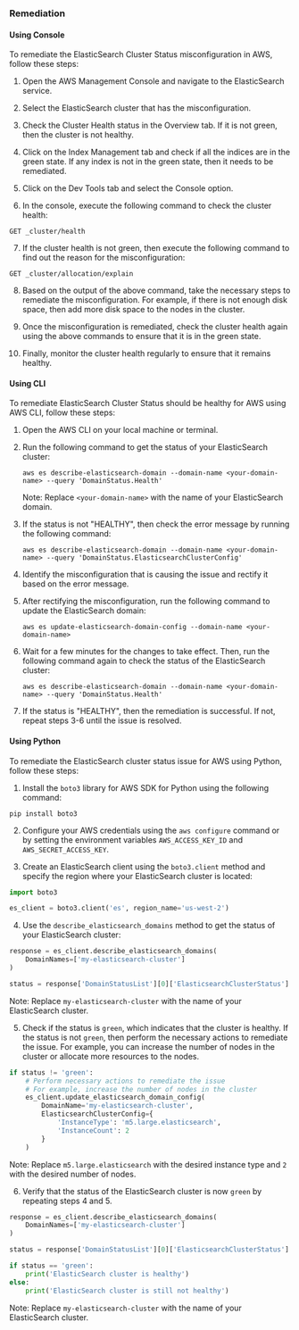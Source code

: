 ### Remediation

#### Using Console

To remediate the ElasticSearch Cluster Status misconfiguration in AWS, follow these steps:

1. Open the AWS Management Console and navigate to the ElasticSearch service.

2. Select the ElasticSearch cluster that has the misconfiguration.

3. Check the Cluster Health status in the Overview tab. If it is not green, then the cluster is not healthy.

4. Click on the Index Management tab and check if all the indices are in the green state. If any index is not in the green state, then it needs to be remediated.

5. Click on the Dev Tools tab and select the Console option. 

6. In the console, execute the following command to check the cluster health:

```
GET _cluster/health
```

7. If the cluster health is not green, then execute the following command to find out the reason for the misconfiguration:

```
GET _cluster/allocation/explain
```

8. Based on the output of the above command, take the necessary steps to remediate the misconfiguration. For example, if there is not enough disk space, then add more disk space to the nodes in the cluster.

9. Once the misconfiguration is remediated, check the cluster health again using the above commands to ensure that it is in the green state.

10. Finally, monitor the cluster health regularly to ensure that it remains healthy.

#### Using CLI

To remediate ElasticSearch Cluster Status should be healthy for AWS using AWS CLI, follow these steps:

1. Open the AWS CLI on your local machine or terminal.

2. Run the following command to get the status of your ElasticSearch cluster:

   ```
   aws es describe-elasticsearch-domain --domain-name <your-domain-name> --query 'DomainStatus.Health'
   ```

   Note: Replace `<your-domain-name>` with the name of your ElasticSearch domain.

3. If the status is not "HEALTHY", then check the error message by running the following command:

   ```
   aws es describe-elasticsearch-domain --domain-name <your-domain-name> --query 'DomainStatus.ElasticsearchClusterConfig'
   ```

4. Identify the misconfiguration that is causing the issue and rectify it based on the error message.

5. After rectifying the misconfiguration, run the following command to update the ElasticSearch domain:

   ```
   aws es update-elasticsearch-domain-config --domain-name <your-domain-name>
   ```

6. Wait for a few minutes for the changes to take effect. Then, run the following command again to check the status of the ElasticSearch cluster:

   ```
   aws es describe-elasticsearch-domain --domain-name <your-domain-name> --query 'DomainStatus.Health'
   ```

7. If the status is "HEALTHY", then the remediation is successful. If not, repeat steps 3-6 until the issue is resolved.

#### Using Python

To remediate the ElasticSearch cluster status issue for AWS using Python, follow these steps:

1. Install the `boto3` library for AWS SDK for Python using the following command:

```
pip install boto3
```

2. Configure your AWS credentials using the `aws configure` command or by setting the environment variables `AWS_ACCESS_KEY_ID` and `AWS_SECRET_ACCESS_KEY`.

3. Create an ElasticSearch client using the `boto3.client` method and specify the region where your ElasticSearch cluster is located:

```python
import boto3

es_client = boto3.client('es', region_name='us-west-2')
```

4. Use the `describe_elasticsearch_domains` method to get the status of your ElasticSearch cluster:

```python
response = es_client.describe_elasticsearch_domains(
    DomainNames=['my-elasticsearch-cluster']
)

status = response['DomainStatusList'][0]['ElasticsearchClusterStatus']
```

Note: Replace `my-elasticsearch-cluster` with the name of your ElasticSearch cluster.

5. Check if the status is `green`, which indicates that the cluster is healthy. If the status is not `green`, then perform the necessary actions to remediate the issue. For example, you can increase the number of nodes in the cluster or allocate more resources to the nodes.

```python
if status != 'green':
    # Perform necessary actions to remediate the issue
    # For example, increase the number of nodes in the cluster
    es_client.update_elasticsearch_domain_config(
        DomainName='my-elasticsearch-cluster',
        ElasticsearchClusterConfig={
            'InstanceType': 'm5.large.elasticsearch',
            'InstanceCount': 2
        }
    )
```

Note: Replace `m5.large.elasticsearch` with the desired instance type and `2` with the desired number of nodes.

6. Verify that the status of the ElasticSearch cluster is now `green` by repeating steps 4 and 5.

```python
response = es_client.describe_elasticsearch_domains(
    DomainNames=['my-elasticsearch-cluster']
)

status = response['DomainStatusList'][0]['ElasticsearchClusterStatus']

if status == 'green':
    print('ElasticSearch cluster is healthy')
else:
    print('ElasticSearch cluster is still not healthy')
```

Note: Replace `my-elasticsearch-cluster` with the name of your ElasticSearch cluster.

